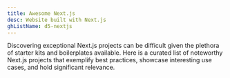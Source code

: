 ```yaml
---
title: Awesome Next.js
desc: Website built with Next.js
ghListName: d5-nextjs
---
```


Discovering exceptional Next.js projects can be difficult given the plethora of starter kits and boilerplates available. Here is a curated list of noteworthy Next.js projects that exemplify best practices, showcase interesting use cases, and hold significant relevance.
